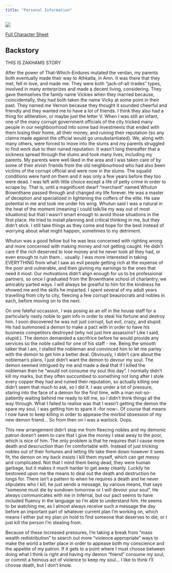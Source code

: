 ```yaml
---
title: "Personal Information"
---
```



<a href=vernon3.png target="_blank"> <img src = vernon3_thumb.png> </a>


<a href = /media/character_sheet_vernon_vickies.pdf target="_blank">Full Character Sheet</a>

## Backstory

THIS IS ZAKHAMS STORY

After the power of That-Which-Endures mutated the verdan, my parents both eventually made their way to Athkatla, in Amn. It was there that they met, fell in love, and made me. They were both "jack-of-all-trades" types, involved in many enterprizes and made a decent living, considering. They gave themselves the family name Vickies when they married because, coincidentally, they had both taken the name Vicky at some point in their past. They named me Vernon because they thought it sounded cheerful and friendly and they wanted me to have a lot of friends. I think they also had a thing for alliteration, or maybe just the letter V. When I was still an infant, one of the many corrupt government officials of the city tricked many people in our neighboorhood into some bad investments that ended with them losing their home, all their money, and ruining their reputation (so any claims made against the official would go unsubstantiated). We, along with many others, were forced to move into the slums and my parents struggled to find work due to their ruined reputation. It wasn't long thereafter that a sickness spread through the slums and took many lives, including my parents. My parents were well liked in the area and I was taken care of by some of their elvish friends from the old neighbourhood who had also been victims of the corrupt official and were now in the slums. The squalid conditions were hard on them and it was only a few years before they too were dead. I was left with little choice except a life of petty crime in order to scrape by. That is, until a magnificent dwarf "merchant" named Whutun Brownthane passed through and changed my life forever. He was a master of deception and specialized in lightening the coffers of the elite. He saw potential in me and took me under his wing. Whutun said I was a natural in the heat of the moment (meaning I could talk/lie my way out of most situations) but that I wasn't smart enough to avoid those situations in the first place. He tried to install planning and critical thinking in me, but they didn't stick. I still take things as they come and hope for the best instead of worrying about what might happen, sometimes to my detriment.

Whutun was a good fellow but he was less concerned with righting wrong and more concerned with making money and not getting caught. He didn't care if the rich deserved to lose money and he never took all they had, or even enough to ruin them... usually. I was more interested in taking EVERYTHING from what I saw as evil people getting rich at the expense of the poor and vulnerable, and then givning my earnings to the ones that need it most. Our motivations didn't align enough for us to be professional partners, so once I graduated from the Brownthane school of charlantry, we amicably parted ways. I will always be greatful to him for the kindness he showed me and the skills he imparted. I spent several of my adult years travelling from city to city, fleecing a few corrupt beaurocrats and nobles in each, before moving on to the next. 

On one fateful occassion, I was posing as an elf in the house staff for a particularly nasty noble to gain info in order to steal his fortune and destroy him. I soon discovered he was not just corrupt, but evil, crazy, and stupid. He had summoned a demon to make a pact with in order to have his business competitors destroyed (why not just hire assassins? Like I said, stupid.). The demon demanded a sacrifrice before he would provide any services so the noble called for one of his staff - me. Being the smooth talker that I am, I stalled the nobleman and convinced him to let me parley with the demon to get him a better deal. Obviously, I  didn't care about the nobleman's plans, I just didn't want the demon to devour my soul. The demon seemed intrigued by me and made a deal that if I killed the nobleman then he "would not consume my soul this day". I normally didn't kill my marks, but they often succumbed to something not long after I stole every copper they had and ruined their reputation, so actually killing one didn't seem that much to ask, so I did it. I was under a lot of pressure, staring into the face of a demon for the first time, with a man not-so-patiently waiting behind me ready to kill me, so I didn't think things all the way through. What I failed to realise was that I wasn't getting the demon the spare my soul, I was getting him to spare it -for now-. Of course that means I now have to keep killing in order to appease the morbid obsession of my new demon friend... So from then on I was a warlock. Oops.

This new arrangement didn't stop me from fleecing nobles and my demonic patron doesn't seem to care that I give the money I steal away to the poor, which is nice of him. The only problem is that he requires that I cause more death and descruction than I'm comfortable with. Instead of just tricking nobles out of their fortunes and letting life take them down however it sees fit, the demon on my back insists I kill them myself, which can get messy and complicated. Not that I mind them being dead, they were human garbage, but it makes it much harder to get away cleanly. Luckily he bestowed upon me the means to deal out the death and destruction he longs for. There isn't a pattern to when he requires a death and he never stipulates who I kill, he just sends a message, by various means, that says "someone must die by sundown tomorrow or I will devour your soul". He always communicates with me in Infernal, but our pact seems to have included fluency in the language so I'm able to understand him. He seems to be watching me, as I almost always receive such a message the day before an important part of whatever current plan I'm working on, which means I either put my plan on hold to find someone that deserves to die, or I just kill the person I'm stealing from.

Because of these increased pressures, I'm taking a break from "mass wealth redistribution" to search out more "violence appropriate" ways to make the world a better place in order to appease both my conscience and the appetite of my patron. If it gets to a point where I must choose between doing what I think is right and having my demon "friend" consume my soul, or commit a heinous act of violence to keep my soul... I like to think I'll choose death,  but I don't know.